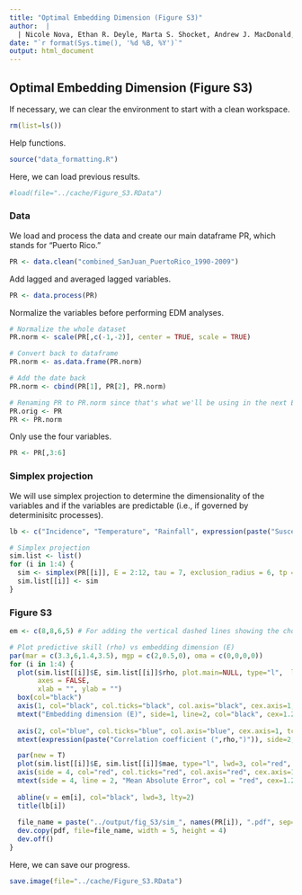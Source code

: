 ```yaml
---
title: "Optimal Embedding Dimension (Figure S3)"   
author:  | 
  | Nicole Nova, Ethan R. Deyle, Marta S. Shocket, Andrew J. MacDonald, Marissa L. Childs, Martin Rypdal, George Sugihara, and Erin A. Mordecai
date: "`r format(Sys.time(), '%d %B, %Y')`"
output: html_document
---
```


## Optimal Embedding Dimension (Figure S3)

If necessary, we can clear the environment to start with a clean workspace.
```r
rm(list=ls())
```

Help functions.
```r
source("data_formatting.R")
```

Here, we can load previous results.
```r
#load(file="../cache/Figure_S3.RData") 
```


### Data

We load and process the data and create our main dataframe PR, which stands for "Puerto Rico."
```r
PR <- data.clean("combined_SanJuan_PuertoRico_1990-2009")
```

Add lagged and averaged lagged variables.
```r
PR <- data.process(PR)
```

Normalize the variables before performing EDM analyses.
```r
# Normalize the whole dataset
PR.norm <- scale(PR[,c(-1,-2)], center = TRUE, scale = TRUE)

# Convert back to dataframe
PR.norm <- as.data.frame(PR.norm)

# Add the date back
PR.norm <- cbind(PR[1], PR[2], PR.norm)

# Renaming PR to PR.norm since that's what we'll be using in the next EDM analyses
PR.orig <- PR
PR <- PR.norm
```

Only use the four variables.
```r
PR <- PR[,3:6]
```


### Simplex projection

We will use simplex projection to determine the dimensionality of the variables and if the variables are predictable (i.e., if governed by determinisitc processes). 
```r
lb <- c("Incidence", "Temperature", "Rainfall", expression(paste("Susceptibles Index (", lambda,")")))

# Simplex projection
sim.list <- list()
for (i in 1:4) {
  sim <- simplex(PR[[i]], E = 2:12, tau = 7, exclusion_radius = 6, tp = 6)
  sim.list[[i]] <- sim
}
```


### Figure S3

```r
em <- c(8,8,6,5) # For adding the vertical dashed lines showing the chosen optimal E after plotting

# Plot predictive skill (rho) vs embedding dimension (E)
par(mar = c(3.3,6,1.4,3.5), mgp = c(2,0.5,0), oma = c(0,0,0,0))
for (i in 1:4) {
  plot(sim.list[[i]]$E, sim.list[[i]]$rho, plot.main=NULL, type="l",  lwd=3, col="blue",
       axes = FALSE,
       xlab = "", ylab = "")
  box(col="black")
  axis(1, col="black", col.ticks="black", col.axis="black", cex.axis=1, tck = 0.02)
  mtext("Embedding dimension (E)", side=1, line=2, col="black", cex=1.2)
  
  axis(2, col="blue", col.ticks="blue", col.axis="blue", cex.axis=1, tck = 0.02)
  mtext(expression(paste("Correlation coefficient (",rho,")")), side=2, line=2, col="blue", cex=1.2)

  par(new = T)
  plot(sim.list[[i]]$E, sim.list[[i]]$mae, type="l", lwd=3, col="red", axes = F, xlab = NA, ylab = NA)
  axis(side = 4, col="red", col.ticks="red", col.axis="red", cex.axis=1, tck = 0.02)
  mtext(side = 4, line = 2, "Mean Absolute Error", col = "red", cex=1.2)
  
  abline(v = em[i], col="black", lwd=3, lty=2)
  title(lb[i])
  
  file_name = paste("../output/fig_S3/sim_", names(PR[i]), ".pdf", sep="")
  dev.copy(pdf, file=file_name, width = 5, height = 4)
  dev.off()
}
```

Here, we can save our progress.
```r
save.image(file="../cache/Figure_S3.RData") 
```